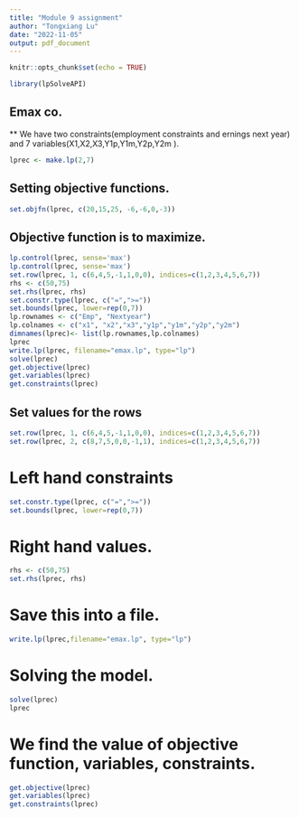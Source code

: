 ---
title: "Module 9 assignment"
author: "Tongxiang Lu"
date: "2022-11-05"
output: pdf_document
---

```{r setup, include=FALSE}
knitr::opts_chunk$set(echo = TRUE)
```

```{r}
library(lpSolveAPI)
```

## Emax co.
** We have two constraints(employment constraints and ernings next year) and 
   7 variables(X1,X2,X3,Y1p,Y1m,Y2p,Y2m ).

```{r}
lprec <- make.lp(2,7)
```

## Setting objective functions.
```{r}
set.objfn(lprec, c(20,15,25, -6,-6,0,-3))
```


## Objective function is to maximize.
```{r}
lp.control(lprec, sense='max')
lp.control(lprec, sense='max')
set.row(lprec, 1, c(6,4,5,-1,1,0,0), indices=c(1,2,3,4,5,6,7))
rhs <- c(50,75)
set.rhs(lprec, rhs)
set.constr.type(lprec, c("=",">="))
set.bounds(lprec, lower=rep(0,7))
lp.rownames <- c("Emp", "Nextyear")
lp.colnames <- c("x1", "x2","x3","y1p","y1m","y2p","y2m")
dimnames(lprec)<- list(lp.rownames,lp.colnames)
lprec
write.lp(lprec, filename="emax.lp", type="lp")
solve(lprec)
get.objective(lprec)
get.variables(lprec)
get.constraints(lprec)
```

## Set values for the rows
```{r}
set.row(lprec, 1, c(6,4,5,-1,1,0,0), indices=c(1,2,3,4,5,6,7))
set.row(lprec, 2, c(8,7,5,0,0,-1,1), indices=c(1,2,3,4,5,6,7))
```

# Left hand constraints
```{r}
set.constr.type(lprec, c("=",">="))
set.bounds(lprec, lower=rep(0,7))
```

# Right hand values.
```{r}
rhs <- c(50,75)
set.rhs(lprec, rhs)
```

# Save this into a file.
```{r}
write.lp(lprec,filename="emax.lp", type="lp")
```

# Solving the model.
```{r}
solve(lprec)
lprec
```

# We find the value of objective function, variables, constraints.
```{r}
get.objective(lprec)
get.variables(lprec)
get.constraints(lprec)
```





